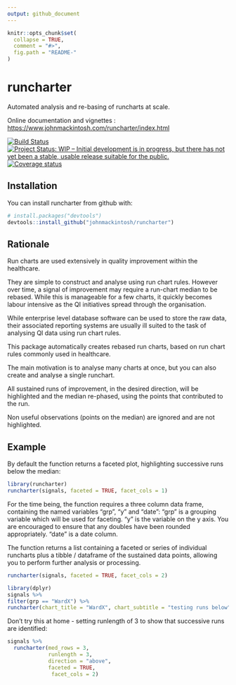 ```yaml
---
output: github_document
---
```


<!-- README.md is generated from README.Rmd. Please edit that file -->

```r
knitr::opts_chunk$set(
  collapse = TRUE,
  comment = "#>",
  fig.path = "README-"
)
```

# runcharter

Automated analysis and re-basing of  runcharts at scale.

Online documentation and vignettes : [https://www.johnmackintosh.com/runcharter/index.html](https://www.johnmackintosh.com/runcharter/index.html)

[![Build Status](https://travis-ci.org/johnmackintosh/runcharter.svg?branch=Master)](https://travis-ci.org/johnmackintosh/runcharter)
[![Project Status: WIP – Initial development is in progress, but there has not yet been a stable, usable release suitable for the public.](https://www.repostatus.org/badges/latest/wip.svg)](https://www.repostatus.org/#wip)
[![Coverage status](https://codecov.io/gh/johnmackintosh/runcharter/branch/master/graph/badge.svg)](https://codecov.io/github/johnmackintosh/runcharter?branch=master)



## Installation

You can install runcharter from github with:

```r
# install.packages("devtools")
devtools::install_github("johnmackintosh/runcharter")
```

## Rationale

Run charts are used extensively in quality improvement within the healthcare.

They are simple to construct and analyse using run chart rules.
However over time, a signal of improvement may require a run-chart median to be rebased.
While this is manageable for a few charts, it quickly becomes labour intensive as the QI initiatives spread through the organisation. 

While enterprise level database software can be used to store the raw data, their associated reporting systems are usually ill suited to the task of analysing QI data using run chart rules.


This package automatically creates rebased run charts, based on run chart rules commonly used in healthcare.

The main motivation is to analyse many charts at once, but you can also create and analyse a single runchart.

All sustained runs of improvement, in the desired direction, will be highlighted and the median re-phased, using the points that contributed to the run. 

Non useful observations (points on the median) are ignored and are not highlighted. 



## Example

By default the function returns a faceted plot, highlighting successive runs below the median:

```r
library(runcharter)
runcharter(signals, faceted = TRUE, facet_cols = 1)
```


For the time being, the function requires a three column data frame, containing the named variables "grp", "y" and "date":
 "grp" is a grouping variable which will be used for faceting. 
 "y" is the variable on the y axis. 
 You are encouraged to ensure that any doubles have been rounded appropriately.
 "date" is a date column.
 
 The function returns a list containing a faceted  or series of individual runcharts plus a tibble / dataframe of  the sustained data points, allowing you to perform further analysis or processing. 
 


```r

runcharter(signals, faceted = TRUE, facet_cols = 2)

```


```r
library(dplyr)
signals %>%
filter(grp == "WardX") %>%
runcharter(chart_title = "WardX", chart_subtitle = "testing runs below")
```




Don't try this at home - setting runlength of 3 to show that successive runs are identified:

```r

signals %>% 
  runcharter(med_rows = 3,
             runlength = 3, 
             direction = "above",
             faceted = TRUE,
              facet_cols = 2)
```


